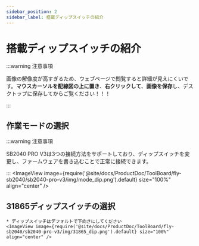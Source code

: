 ```yaml
---
sidebar_position: 2
sidebar_label: 搭載ディップスイッチの紹介
---
```




# 搭載ディップスイッチの紹介

:::warning 注意事項

画像の解像度が高すぎるため、ウェブページで閲覧すると詳細が見えにくいです。**マウスカーソルを配線図の上に置き**、**右クリックして**、**画像を保存**し、デスクトップに保存してからご覧ください！！！

:::


## 作業モードの選択

:::warning 注意事項

SB2040 PRO V3は3つの接続方法をサポートしており、ディップスイッチを変更し、ファームウェアを書き込むことで正常に接続できます。

:::
    <ImageView image={require('@site/docs/ProductDoc/ToolBoard/fly-sb2040/sb2040-pro-v3/img/mode_dip.png').default} size="100%" align="center" />

## 31865ディップスイッチの選択

    * ディップスイッチはデフォルトで下向きにしてください
    <ImageView image={require('@site/docs/ProductDoc/ToolBoard/fly-sb2040/sb2040-pro-v3/img/31865_dip.png').default} size="100%" align="center" />